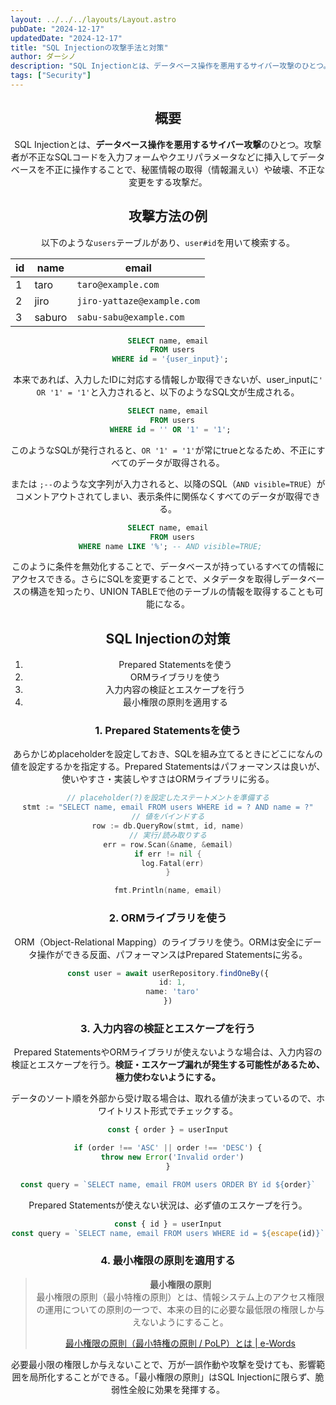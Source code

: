 ```yaml
---
layout: ../../../layouts/Layout.astro
pubDate: "2024-12-17"
updatedDate: "2024-12-17"
title: "SQL Injectionの攻撃手法と対策"
author: ダーシノ
description: "SQL Injectionとは、データベース操作を悪用するサイバー攻撃のひとつ。攻撃者が不正なSQLコードを入力フォームやクエリパラメータなどに挿入してデータベースを不正に操作することで、秘匿情報の取得（情報漏えい）や破壊、不正な変更をする攻撃だ。"
tags: ["Security"]
---
```



<Header {...frontmatter} />

## 概要

SQL Injectionとは、**データベース操作を悪用するサイバー攻撃**のひとつ。攻撃者が不正なSQLコードを入力フォームやクエリパラメータなどに挿入してデータベースを不正に操作することで、秘匿情報の取得（情報漏えい）や破壊、不正な変更をする攻撃だ。

## 攻撃方法の例

以下のような`users`テーブルがあり、`user#id`を用いて検索する。

|id|name|email|
|---|---|---|
|1|taro|`taro@example.com`|
|2|jiro|`jiro-yattaze@example.com`|
|3|saburo|`sabu-sabu@example.com`|

```sql
SELECT name, email
  FROM users
 WHERE id = '{user_input}';
```

本来であれば、入力したIDに対応する情報しか取得できないが、user_inputに`' OR '1' = '1'`と入力されると、以下のようなSQL文が生成される。

```sql
SELECT name, email
  FROM users
 WHERE id = '' OR '1' = '1';
```

このようなSQLが発行されると、`OR '1' = '1'`が常にtrueとなるため、不正にすべてのデータが取得される。

または `;--`のような文字列が入力されると、以降のSQL（`AND visible=TRUE`）がコメントアウトされてしまい、表示条件に関係なくすべてのデータが取得できる。
```sql
SELECT name, email
  FROM users
 WHERE name LIKE '%'; -- AND visible=TRUE;
```

このように条件を無効化することで、データベースが持っているすべての情報にアクセスできる。さらにSQLを変更することで、メタデータを取得しデータベースの構造を知ったり、UNION TABLEで他のテーブルの情報を取得することも可能になる。

## SQL Injectionの対策

1. Prepared Statementsを使う
2. ORMライブラリを使う
3. 入力内容の検証とエスケープを行う
4. 最小権限の原則を適用する

### 1. Prepared Statementsを使う

あらかじめplaceholderを設定しておき、SQLを組み立てるときにどこになんの値を設定するかを指定する。Prepared Statementsはパフォーマンスは良いが、使いやすさ・実装しやすさはORMライブラリに劣る。

```go
// placeholder(?)を設定したステートメントを準備する
stmt := "SELECT name, email FROM users WHERE id = ? AND name = ?"
// 値をバインドする
row := db.QueryRow(stmt, id, name)
// 実行/読み取りする
err = row.Scan(&name, &email)
if err != nil {
  log.Fatal(err)
}

fmt.Println(name, email)
```

### 2. ORMライブラリを使う

ORM（Object-Relational Mapping）のライブラリを使う。ORMは安全にデータ操作ができる反面、パフォーマンスはPrepared Statementsに劣る。

```ts
const user = await userRepository.findOneBy({
  id: 1,
  name: 'taro'
})
```

### 3. 入力内容の検証とエスケープを行う

Prepared StatementsやORMライブラリが使えないような場合は、入力内容の検証とエスケープを行う。**検証・エスケープ漏れが発生する可能性があるため、極力使わないようにする。**

データのソート順を外部から受け取る場合は、取れる値が決まっているので、ホワイトリスト形式でチェックする。
```ts
const { order } = userInput

if (order !== 'ASC' || order !== 'DESC') {
  throw new Error('Invalid order')
}

const query = `SELECT name, email FROM users ORDER BY id ${order}`
```

Prepared Statementsが使えない状況は、必ず値のエスケープを行う。

```ts
const { id } = userInput
const query = `SELECT name, email FROM users WHERE id = ${escape(id)}`
```

### 4. 最小権限の原則を適用する

> **最小権限の原則**  
> 最小権限の原則（最小特権の原則）とは、情報システム上のアクセス権限の運用についての原則の一つで、本来の目的に必要な最低限の権限しか与えないようにすること。
>
> [最小権限の原則（最小特権の原則 / PoLP）とは | e\-Words](https://e-words.jp/w/%E6%9C%80%E5%B0%8F%E6%A8%A9%E9%99%90%E3%81%AE%E5%8E%9F%E5%89%87.html)

必要最小限の権限しか与えないことで、万が一誤作動や攻撃を受けても、影響範囲を局所化することができる。「最小権限の原則」はSQL Injectionに限らず、脆弱性全般に効果を発揮する。
